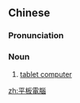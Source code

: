 {{also|平板电脑}}
==Chinese==
{{zh-forms|s=平板电脑|type=22}}

===Pronunciation===
{{zh-pron
|m=píngbǎn diànnǎo
|c=ping4 baan2 din6 nou5
|cat=n
}}

===Noun===
{{zh-noun}}

# [[tablet computer]]

{{zh-cat|Computing}}

[[zh:平板電腦]]
